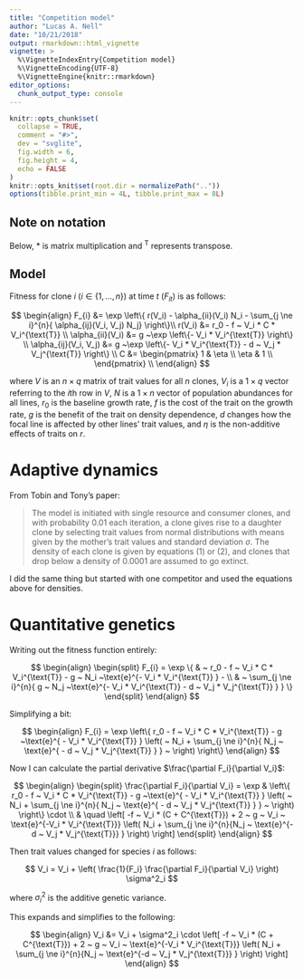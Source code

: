 ```yaml
---
title: "Competition model"
author: "Lucas A. Nell"
date: "10/21/2018"
output: rmarkdown::html_vignette
vignette: >
  %\VignetteIndexEntry{Competition model}
  %\VignetteEncoding{UTF-8}
  %\VignetteEngine{knitr::rmarkdown}
editor_options: 
  chunk_output_type: console
---
```


```r
knitr::opts_chunk$set(
  collapse = TRUE,
  comment = "#>",
  dev = "svglite", 
  fig.width = 6,
  fig.height = 4,
  echo = FALSE
)
knitr::opts_knit$set(root.dir = normalizePath(".."))
options(tibble.print_min = 4L, tibble.print_max = 8L)
```


## Note on notation

Below, $*$ is matrix multiplication
and
${}^{\text{T}}$ represents transpose.


## Model


Fitness for clone $i$ ($i \in \{1, \ldots, n\}$) at time $t$ ($F_{it}$) is as follows:

$$
\begin{align}
    F_{i} &= \exp \left\{ r(V_i) - \alpha_{ii}(V_i) N_i - \sum_{j \ne i}^{n}{
        \alpha_{ij}(V_i, V_j) N_j}  \right\}\\
    r(V_i) &= r_0 - f ~ V_i * C * V_i^{\text{T}} \\
    \alpha_{ii}(V_i) &= g ~\exp \left\{- V_i * V_i^{\text{T}} \right\} \\
    \alpha_{ij}(V_i, V_j) &= g ~\exp \left\{- V_i * V_i^{\text{T}} - d ~ V_j * V_j^{\text{T}} \right\} \\
    C &=
        \begin{pmatrix}
            1       & \eta  \\
            \eta    & 1     \\
        \end{pmatrix} \\
\end{align}
$$

where
$V$ is an $n \times q$ matrix of trait values for all $n$ clones,
$V_i$ is a $1 \times q$ vector referring to the $i$th row in $V$,
$N$ is a $1 \times n$ vector of population abundances for all lines,
$r_0$ is the baseline growth rate,
$f$ is the cost of the trait on the growth rate,
$g$ is the benefit of the trait on density dependence,
$d$ changes how the focal line is affected by other lines' trait values,
and
$\eta$ is the non-additive effects of traits on $r$.



# Adaptive dynamics

From Tobin and Tony's paper:

> The model is initiated with single resource and consumer clones, and with 
> probability 0.01 each iteration, a clone gives rise to a daughter clone by
> selecting trait values from normal distributions with means given by the
> mother's trait values and standard deviation $\sigma$. The density of each clone is
> given by equations (1) or (2), and clones that drop below a density of 0.0001
> are assumed to go extinct.

I did the same thing but started with one competitor and used the equations above
for densities.



# Quantitative genetics

Writing out the fitness function entirely:

$$
\begin{align}
\begin{split}
F_{i} = \exp \{ 
    & ~ r_0 - f ~ V_i * C * V_i^{\text{T}} - g ~ N_i ~\text{e}^{- V_i * V_i^{\text{T}} } - \\
    & ~ \sum_{j \ne i}^{n}{ g ~ N_j ~\text{e}^{- V_i * V_i^{\text{T}} - d ~ V_j * V_j^{\text{T}} } } \}
\end{split}
\end{align}
$$

Simplifying a bit:

$$
\begin{align}
F_{i} = \exp \left\{ 
        r_0 - f ~ V_i * C * V_i^{\text{T}} - g ~\text{e}^{ - V_i * V_i^{\text{T}} } 
        \left( ~ N_i + \sum_{j \ne i}^{n}{ N_j ~ \text{e}^{ - d ~ V_j * V_j^{\text{T}} } } ~ \right)
    \right\}
\end{align}
$$

Now I can calculate the partial derivative $\frac{\partial F_i}{\partial V_i}$:

$$
\begin{align}
\begin{split}
\frac{\partial F_i}{\partial V_i} = \exp & \left\{
        r_0 - f ~ V_i * C * V_i^{\text{T}} - g ~\text{e}^{ - V_i * V_i^{\text{T}} } 
        \left( ~ N_i + \sum_{j \ne i}^{n}{ N_j ~ \text{e}^{ - d ~ V_j * V_j^{\text{T}} } } ~ \right)
    \right\} \cdot \\
    & \quad \left[ 
        -f ~ V_i * (C + C^{\text{T}}) + 2 ~ g ~ V_i ~ \text{e}^{-V_i * V_i^{\text{T}}} 
        \left(
            N_i + \sum_{j \ne i}^{n}{N_j ~ \text{e}^{-d ~ V_j * V_j^{\text{T}}} }
        \right)
    \right]
\end{split}
\end{align}
$$


Then trait values changed for species $i$ as follows:

$$
V_i = V_i + \left( \frac{1}{F_i} \frac{\partial F_i}{\partial V_i} \right) \sigma^2_i
$$

where $\sigma^2_i$ is the additive genetic variance.

This expands and simplifies to the following:

$$
\begin{align}
V_i &= V_i +  \sigma^2_i \cdot
    \left[ 
        -f ~ V_i * (C + C^{\text{T}}) + 2 ~ g ~ V_i ~ \text{e}^{-V_i * V_i^{\text{T}}} 
        \left(
            N_i + \sum_{j \ne i}^{n}{N_j ~ \text{e}^{-d ~ V_j * V_j^{\text{T}}} }
        \right)
    \right]
\end{align}
$$

